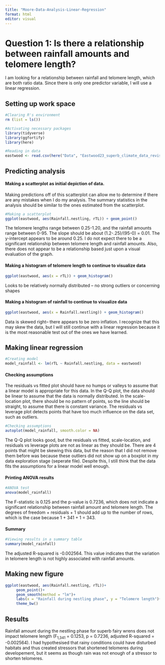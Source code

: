 ```yaml
---
title: "Moore-Data-Analysis-Linear-Regression"
format: html
editor: visual
---
```


# Question 1: Is there a relationship between rainfall amounts and telomere length?

I am looking for a relationship between rainfall and telomere length, which are both ratio data. Since there is only one predictor variable, I will use a linear regression.

## Setting up work space

```r
#Clearing R's environment
rm (list = ls())
```

```r
#Activating necessary packages
library(tidyverse)
library(ggfortify)
library(here)
```

```r
#Reading in data
eastwood <- read.csv(here("Data", "Eastwood23_superb_climate_data_revised.csv"))
```

## Predicting analysis

#### Making a scatterplot as initial depiction of data.

Making predictions off of this scatterplot can allow me to determine if there are any mistakes when I do my analysis. The summary statistics in the analysis should be similar to the ones estimated from the scatterplot.

```r
#Making a scatterplot
ggplot(eastwood, aes(Rainfall.nestling, rTL)) + geom_point()
```

The telomere lengths range between 0.25-1.20, and the rainfall amounts range between 0-95. The slope should be about (1.2-.25)/(95-0) = 0.01. The y-intercept appears to be around 0.25. I do not expect there to be a significant relationship between telomere length and rainfall amounts. Also, there does not appear to be a relationship based just upon a visual evaluation of the graph.

#### Making a histogram of telomere length to continue to visualize data

```r
ggplot(eastwood, aes(x = rTL)) + geom_histogram()
```

Looks to be relatively normally distributed -- no strong outliers or concerning shapes

#### Making a histogram of rainfall to continue to visualize data

```r
ggplot(eastwood, aes(x = Rainfall.nestling)) + geom_histogram()
```

Data is skewed right-- there appears to be zero inflation. I recognize that this may skew the data, but I will still continue with a linear regression because it is the most reasonable test out of the ones we have learned.

## Making linear regression

```r
#Creating model
model_rainfall <- lm(rTL ~ Rainfall.nestling, data = eastwood)
```

#### Checking assumptions

The residuals vs fitted plot should have no humps or valleys to assume that a linear model is appropriate for this data. In the Q-Q plot, the data should be linear to assume that the data is normally distributed. In the scale-location plot, there should be no pattern of points, so the line should be straight, to assume that there is constant variance. The residuals vs leverage plot detects points that have too much influence on the data set, such as outliers.

```r
#Checking assumptions
autoplot(model_rainfall, smooth.color = NA)
```

The Q-Q plot looks good, but the residuals vs fitted, scale-location, and residuals vs leverage plots are not as linear as they should be. There are 4 points that might be skewing this data, but the reason that I did not remove them before was because these outliers did not show up on a boxplot in my data exploration stage (seperate file). Despite this, I still think that the data fits the assumptions for a linear model well enough.

#### Printing ANOVA results

```r
#ANOVA test
anova(model_rainfall)
```

The F-statistic is 0.125 and the p-value is 0.7236, which does not indicate a significant relationship between rainfall amount and telomere length. The degrees of freedom + residuals + 1 should add up to the number of rows, which is the case because 1 + 341 + 1 = 343.

#### Summary

```r
#Viewing results in a summary table
summary(model_rainfall)
```

The adjusted R-squared is -0.002564. This value indicates that the variation in telomere length is not highly associated with rainfall amounts.

## Making new figure

```r
ggplot(eastwood, aes(Rainfall.nestling, rTL))+
     geom_point()+
     geom_smooth(method = "lm")+
     labs(x = "Rainfall during nestling phase", y = "Telomere length")+
     theme_bw()
```

## Results

Rainfall amount during the nestling phase for superb fairy wrens does not impact telomere length (F~1,341~ = 0.1253, p = 0.7236, adjusted R-squared = -0.002564). I had hypothesised that rainy conditions could have disturbed habitats and thus created stressors that shortened telomeres during developement, but it seems as though rain was not enough of a stressor to shorten telomeres. 